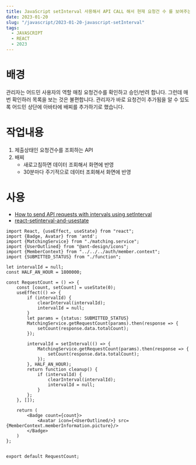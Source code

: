```yaml
---
title: JavaScript setInterval 사용해서 API CALL 해서 현재 요청건 수 를 보여주는 배찌
date: 2023-01-20
slug: "/javascript/2023-01-20-javascript-setInterval"
tags:
  - JAVASCRIPT
  - REACT
  - 2023
---
```


# 배경
관리자는 어드민 사용자의 역할 매칭 요청건수를 확인하고 승인/반려 합니다.
그런데 매번 확인하러 목록을 보는 것은 불편합니다.
관리자가 바로 요청건이 추가됨을 알 수 있도록
어드민 상단에 아바타에 배찌를 추가하기로 했습니다.

# 작업내용
1. 제출상태인 요청건수를 조회하는 API
2. 배찌
    * 새로고침하면 데이터 조회해서 화면에 반영
    * 30분마다 주기적으로 데이터 조회해서 화면에 반영

# 사용
* [How to send API requests with intervals using setInterval](https://rapidapi.com/guides/api-requests-intervals)
* [react-setinterval-and-usestate](https://stackoverflow.com/questions/71172632/react-setinterval-and-usestate)

```
import React, {useEffect, useState} from "react";
import {Badge, Avatar} from 'antd';
import {MatchingService} from "./matching.service";
import {UserOutlined} from "@ant-design/icons";
import {MemberContext} from "../../../auth/member.context";
import {SUBMITTED_STATUS} from "./function";

let intervalId = null;
const HALF_AN_HOUR = 1800000;

const RequestCount = () => {
    const [count, setCount] = useState(0);
    useEffect(() => {
        if (intervalId) {
            clearInterval(intervalId);
            intervalId = null;
        }
        let params = {status: SUBMITTED_STATUS}
        MatchingService.getRequestCount(params).then(response => {
            setCount(response.data.totalCount);
        });

        intervalId = setInterval(() => {
            MatchingService.getRequestCount(params).then(response => {
                setCount(response.data.totalCount);
            });
        }, HALF_AN_HOUR);
        return function cleanup() {
            if (intervalId) {
                clearInterval(intervalId);
                intervalId = null;
            }
        };
    }, []);

    return (
        <Badge count={count}>
            <Avatar icon={<UserOutlined/>} src={MemberContext.memberInformation.picture}/>
        </Badge>
    )
};


export default RequestCount;

```